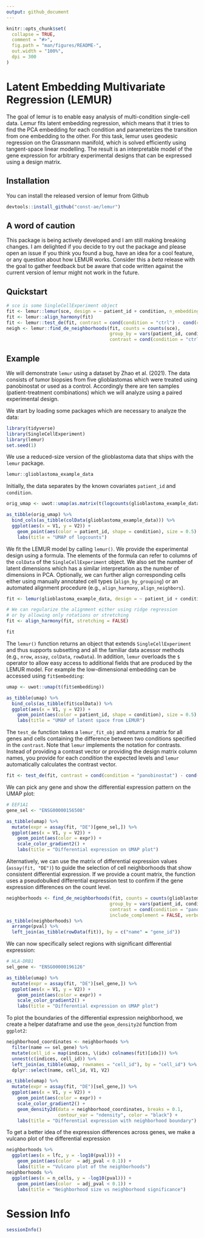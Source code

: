 ```yaml
---
output: github_document
---
```


<!-- README.md is generated from README.Rmd. Please edit that file -->

```r
knitr::opts_chunk$set(
  collapse = TRUE,
  comment = "#>",
  fig.path = "man/figures/README-",
  out.width = "100%",
  dpi = 300
)
```

# Latent Embedding Multivariate Regression (LEMUR)

<!-- badges: start -->
<!-- badges: end -->

The goal of lemur is to enable easy analysis of multi-condition single-cell data. Lemur fits latent embedding regression, which means that it tries to find the PCA embedding for each condition and parameterizes the transition from one embedding to the other. For this task, lemur uses geodesic regression on the Grassmann manifold, which is solved efficiently using tangent-space linear modelling. The result is an interpretable model of the gene expression for arbitrary experimental designs that can be expressed using a design matrix.

## Installation

You can install the released version of lemur from Github

```r
devtools::install_github("const-ae/lemur")
```

## A word of caution

This package is being actively developed and I am still making breaking changes. I am delighted if you decide to try out the package and please open an issue if you think you found a bug, have an idea for a cool feature, or any question about how LEMUR works. Consider this a *beta* release with the goal to gather feedback but be aware that code written against the current version of lemur might not work in the future.


## Quickstart

```r
# sce is some SingleCellExperiment object
fit <- lemur::lemur(sce, design = ~ patient_id + condition, n_embedding = 15)
fit <- lemur::align_harmony(fit)
fit <- lemur::test_de(fit, contrast = cond(condition = "ctrl") - cond(condition = "panobinostat"))
neigh <- lemur::find_de_neighborhoods(fit, counts = counts(sce),
                                      group_by = vars(patient_id, condition),
                                      contrast = cond(condition = "ctrl") - cond(condition = "panobinostat"))
```


## Example

We will demonstrate `lemur` using a dataset by Zhao et al. (2021). The data consists of tumor biopsies from five glioblastomas which were treated using panobinostat or used as a control. Accordingly there are ten samples (patient-treatment combinations) which we will analyze using a paired experimental design.

We start by loading some packages which are necessary to analyze the data:
```r
library(tidyverse)
library(SingleCellExperiment)
library(lemur)
set.seed(1)
```

We use a reduced-size version of the glioblastoma data that ships with the `lemur` package.
```r
lemur::glioblastoma_example_data
```

Initially, the data separates by the known covariates `patient_id` and `condition`.
```r
orig_umap <- uwot::umap(as.matrix(t(logcounts(glioblastoma_example_data))))

as_tibble(orig_umap) %>%
  bind_cols(as_tibble(colData(glioblastoma_example_data))) %>%
  ggplot(aes(x = V1, y = V2)) +
    geom_point(aes(color = patient_id, shape = condition), size = 0.5) +
    labs(title = "UMAP of logcounts")
```

We fit the LEMUR model by calling `lemur()`. We provide the experimental design using a formula. The elements of the formula can refer to columns of the `colData` of the `SingleCellExperiment` object.
We also set the number of latent dimensions which has a similar interpretation as the number of dimensions in PCA. Optionally, we can further align corresponding cells either using manually annotated cell types (`align_by_grouping`) or an automated alignment procedure (e.g., `align_harmony`, `align_neighbors`).
```r
fit <- lemur(glioblastoma_example_data, design = ~ patient_id + condition, n_embedding = 15, verbose = FALSE)

# We can regularize the alignment either using ridge regression
# or by allowing only rotations or stretching
fit <- align_harmony(fit, stretching = FALSE)

fit
```


The `lemur()` function returns an object that extends `SingleCellExperiment` and thus supports subsetting and all the familiar data acessor methods (e.g., `nrow`, `assay`, `colData`, `rowData`).
In addition, `lemur` overloads the `$` operator to allow easy access to additional fields that are produced by the LEMUR model. For example the low-dimensional embedding can be accessed using `fit$embedding`:
```r
umap <- uwot::umap(t(fit$embedding))

as_tibble(umap) %>%
  bind_cols(as_tibble(fit$colData)) %>%
  ggplot(aes(x = V1, y = V2)) +
    geom_point(aes(color = patient_id, shape = condition), size = 0.5) +
    labs(title = "UMAP of latent space from LEMUR")
```

The `test_de` function takes a `lemur_fit_obj` and returns a matrix for all genes and cells containing the difference between two conditions specified in the `contrast`. Note that `lemur` implements the notation for contrasts. Instead of providing a contrast vector or providing the design matrix column names, you provide for each *condition* the expected levels and `lemur` automatically calculates the contrast vector.
```r
fit <- test_de(fit, contrast = cond(condition = "panobinostat") - cond(condition = "ctrl"))
```

We can pick any gene and show the differential expression pattern on the UMAP plot:
```r
# EEF1A1
gene_sel <- "ENSG00000156508"

as_tibble(umap) %>%
  mutate(expr = assay(fit, "DE")[gene_sel,]) %>%
  ggplot(aes(x = V1, y = V2)) +
    geom_point(aes(color = expr)) +
    scale_color_gradient2() +
    labs(title = "Differential expression on UMAP plot")
```

Alternatively, we can use the matrix of differential expression values (`assay(fit, "DE")`) to guide the selection of cell neighborhoods that show consistent differential expression. If we provide a count matrix, the function uses a pseudobulked differential expression test to confirm if the gene expression differences on the count level.
```r
neighborhoods <- find_de_neighborhoods(fit, counts = counts(glioblastoma_example_data),
                                      group_by = vars(patient_id, condition),
                                      contrast = cond(condition = "panobinostat") - cond(condition = "ctrl"),
                                      include_complement = FALSE, verbose = FALSE)
as_tibble(neighborhoods) %>%
  arrange(pval) %>%
  left_join(as_tibble(rowData(fit)), by = c("name" = "gene_id"))
```

We can now specifically select regions with significant differential expression:
```r
# HLA-DRB1
sel_gene <- "ENSG00000196126"

as_tibble(umap) %>%
  mutate(expr = assay(fit, "DE")[sel_gene,]) %>%
  ggplot(aes(x = V1, y = V2)) +
    geom_point(aes(color = expr)) +
    scale_color_gradient2() +
    labs(title = "Differential expression on UMAP plot")
```

To plot the boundaries of the differential expression neighborhood, we create a helper dataframe and use the `geom_density2d` function from `ggplot2`:
```r
neighborhood_coordinates <- neighborhoods %>%
  filter(name == sel_gene) %>%
  mutate(cell_id = map(indices, \(idx) colnames(fit)[idx])) %>%
  unnest(c(indices, cell_id)) %>%
  left_join(as_tibble(umap, rownames = "cell_id"), by = "cell_id") %>%
  dplyr::select(name, cell_id, V1, V2)

as_tibble(umap) %>%
  mutate(expr = assay(fit, "DE")[sel_gene,]) %>%
  ggplot(aes(x = V1, y = V2)) +
    geom_point(aes(color = expr)) +
    scale_color_gradient2() +
    geom_density2d(data = neighborhood_coordinates, breaks = 0.1, 
                   contour_var = "ndensity", color = "black") +
    labs(title = "Differential expression with neighborhood boundary")

```

To get a better idea of the expression differences across genes, we make a vulcano plot of the differential expression 
```r
neighborhoods %>%
  ggplot(aes(x = lfc, y = -log10(pval))) +
    geom_point(aes(color  = adj_pval < 0.1)) +
    labs(title = "Vulcano plot of the neighborhoods")
neighborhoods %>%
  ggplot(aes(x = n_cells, y = -log10(pval))) +
    geom_point(aes(color  = adj_pval < 0.1)) +
    labs(title = "Neighborhood size vs neighborhood significance")
```



# Session Info

```r
sessionInfo()
```



